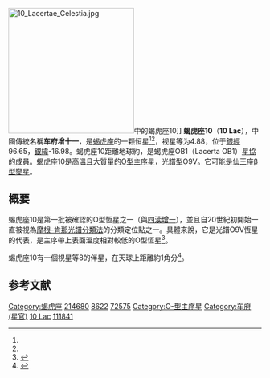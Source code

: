 {{Starbox begin
| name = 蝎虎座10
}}
{{Starbox image
 | image=
{{Location mark
|image=Lacerta constellation map.svg
|float=center
|alt=
|label=
|position=right
|width=260
|mark=Red circle.svg
|mark_width=10
|mark_link=10 Lacertae
|x=422|y=993
}}
|caption=蝎虎座10在天球上的位置（紅圈內）
}}
{{Starbox observe
| epoch = [[J2000.0|J2000.0]]
| constell = [[蝎虎座|蝎虎座]]<ref name=SIMBAD>{{cite web
 | url=http://simbad.u-strasbg.fr/simbad/sim-id?Ident=HR+8622
 | title =Pulsating variable Star
 | publisher=Centre de Données astronomiques de Strasbourg
 | work=SIMBAD
 | accessdate=2012-07-13}}</ref><ref name=DATA>{{cite web
 | url=http://vizier.u-strasbg.fr/viz-bin/VizieR-5?-out.add=.&-source=5050&-corr=PK=HR&-out.max=9999&HR=8622
 | title =VizieR Detailed Page
 | accessdate=2012-07-13}}</ref>
| 星官 = [[车府|车府]]
|ra=   {{RA|22|39|15.67864}}<ref name=hipparcos>{{cite journal|bibcode=2007A&A...474..653V|title=Validation of the new Hipparcos reduction|author=van Leeuwen, F.|journal=Astronomy and Astrophysics|volume=474|number2=|date=November 2007|pages=653-664|arxiv = 0708.1752 |doi = 10.1051/0004-6361:20078357 }}</ref>
|dec=  {{DEC|+39|03|00.9712}}<ref name=hipparcos/>
|appmag_v=4.880<ref name=ubv>{{cite journal|bibcode=1993A&AS..100..591O|title=UBV photometry of stars whose positions are accurately known. VII|journal=Astronomy and Astrophysics Supplement Series|issn=0365-0138|volume=100|number=3|pages=591-592}}</ref>
}}
{{Starbox character
| class    = O9V<ref name=gosss>{{cite journal|bibcode=2011ApJS..193...24S
|title=The Galactic O-Star Spectroscopic Survey. I. Classification System and Bright Northern Stars in the Blue-violet at R ~ 2500|journal=The Astrophysical Journal Supplement|volume=193|issue=3|author1=Sota, A.|author2=Maíz Apellániz, J.|author3=Walborn, N. R.|author4=Alfaro, E. J.|author5=Barbá, R. H.|author6=Morrell, N. I.|author7=Gamen, R. C.|author8=Arias, J. I.|arxiv = 1101.4002 |doi = 10.1088/0067-0049/193/2/24 }}</ref>
| b-v      = −0.210<ref name=ubv/>
| u-b      = −1.010<ref name=ubv/>
| variable = [[仙王座β型變星|仙王座β型變星]]？<ref name=gcvs>{{cite journal|bibcode=2009yCat....102025S|date=January 2009|title=VizieR Online Data Catalog: General Catalogue of Variable Stars|author1=Samus, N. N.|author2=Durlevich, O. V.}}</ref>
}}
{{Starbox astrometry
| radial_v = −10.10<ref>{{cite journal|bibcode=2006AstL...32..759G|title=Pulkovo Compilation of Radial Velocities for 35 495 Hipparcos stars in a common system|journal=Astronomy Letters|volume=32|issue=11|pages=759|author1=Gontcharov|first1=G. A.|year=2006|doi=10.1134/S1063773706110065}}</ref>
| prop_mo_ra  = −0.32<ref name=hipparcos/>
| prop_mo_dec = −5.46<ref name=hipparcos/>
| parallax = 1.89
| p_error  = 0.22
| parallax_footnote = <ref name=hipparcos/>
| dist_pc = 715<ref name=kaltcheva>{{cite journal|bibcode=2011sca..conf..299K|arxiv=1107.3758|
title=Improved Distances to Several Galactic OB Associations|date=2011|author1=Kaltcheva, N.|author2=Golev, V.|journal=Stellar Clusters & Associations: A RIA Workshop on Gaia.|pages=299-303}}</ref>
| absmag_v = −4.40<ref name=mokiem>{{cite journal|bibcode=2005A&A...441..711M|arxiv=astro-ph/0506751|title=Spectral analysis of early-type stars using a genetic algorithm based fitting method|author1=Mokiem, M. R.|author2=de Koter, A.|author3=Puls, J.|author4=Herrero, A.|author5=Najarro, F.|author6=Villamariz, M. R.|date=October 2005|journal=Astronomy and Astrophysics|volume=441|number=2|pages=711-733|doi = 10.1051/0004-6361:20053522 }}</ref>
}}
{{Starbox detail
| source = <ref name=mokiem/>
| mass = 26.9
| radius = 8.27
| luminosity = 102,000
| temperature = 36,000
| gravity  = 4.03
| metal_fe =
| rotational_velocity = 35
| age_myr  = 
}}
{{Starbox catalog
| names =[[波恩星表|BD]]+38°4826、[[SAO星表|SAO]] 72575、[[HD星表|HD]] 214680、[[HR星表|HR]] 8622、[[佛蘭斯蒂德命名法|10]] Lac、[[依巴谷卫星|HIP]] 111841, [[Catalog_of_Suspected_Variables|NSV]] 25932, [[華盛頓雙星目錄|WDS]] J22393+3903}}
{{Starbox reference |Simbad=HR+8622}}
{{Starbox end}}
[[File:10_Lacertae_Celestia.jpg|250px]]中的蝎虎座10]]
'''蝎虎座10'''（'''10 Lac'''），中國傳統名稱'''车府增十一'''，是[[蝎虎座|蝎虎座]]的一颗恒星<ref name=SIMBAD /><ref name=DATA />，视星等为4.88，位于[[銀道座標系|銀經]]96.65，[[銀道座標系|銀緯]]-16.98。蝎虎座10距離地球約{{convert|700|pc|ly}}，是蝎虎座OB1（Lacerta OB1）[[星協|星協]]的成員。蝎虎座10是高溫且大質量的[[O型主序星|O型主序星]]，光譜型O9V。它可能是[[仙王座β型變星|仙王座β型變星]]。

== 概要 ==
蝎虎座10是第一批被確認的O型恆星之一（與[[四渎增一|四渎增一]]），並且自20世紀初開始一直被視為[[恒星光谱#摩根-肯那光譜分類法|摩根-肯那光譜分類法]]的分類定位點之一。具體來說，它是光譜O9V恆星的代表，是主序帶上表面溫度相對較低的O型恆星<ref name="Garrison">{{cite journal |last1=Garrison |first1=R. F. |title=A Hierarchy of Standards for the MK Process |journal=[[太平洋天文学会|Astronomical Society of the Pacific]] |volume=60 |pages=3 |year=1994 |bibcode=1994ASPC...60....3G}}</ref>。

蝎虎座10有一個視星等8的伴星，在天球上距離約1角分<ref>{{cite journal|bibcode=1994CoORB.115.....D|author1=Dommanget, J.|author2=Nys, O.|title=Catalogue of the Components of Double and Multiple stars (CCDM). First edition.|date=1994}}</ref>。

== 参考文献 ==
{{reflist}}

{{蝎虎座恒星}}
{{星官|车府|7|20}}
[[Category:蝎虎座|Category:蝎虎座]]
[[Category:HD和HDE天體|214680]]
[[Category:HR天體|8622]]
[[Category:SAO天體|72575]]
[[Category:O-型主序星|Category:O-型主序星]]
[[Category:车府_(星官)|Category:车府 (星官)]]
[[Category:佛氏天體|10 Lac]]
[[Category:HIP天體|111841]]
